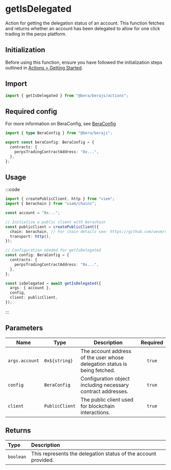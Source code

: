 # getIsDelegated

Action for getting the delegation status of an account. This function fetches and returns whether an account has been delegated to allow for one click trading in the perps platform.

## Initialization

Before using this function, ensure you have followed the initialization steps outlined in [Actions > Getting Started](/actions/getting-started).

## Import

```ts
import { getIsDelegated } from "@bera/berajs/actions";
```

## Required config

For more information on BeraConfig, see [BeraConfig](/bera-config/)

```ts twoslash
import { type BeraConfig } from "@bera/berajs";

export const beraConfig: BeraConfig = {
  contracts: {
    perpsTradingContractAddress: "0x...",
  },
};
```

## Usage

:::code

```ts [example.ts]
import { createPublicClient, http } from "viem";
import { berachain } from "viem/chains";

const account = "0x...";

// Initialize a public client with berachain
const publicClient = createPublicClient({
  chain: berachain, // For chain details see: https://github.com/wevm/viem/blob/main/src/chains/index.ts
  transport: http(),
});

// Configuration needed for getIsDelegated
const config: BeraConfig = {
  contracts: {
    perpsTradingContractAddress: "0x...",
  },
};

const isDelegated = await getIsDelegated({
  args: { account },
  config,
  client: publicClient,
});
```

:::

## Parameters

| Name           | Type           | Description                                                               | Required |
| -------------- | -------------- | ------------------------------------------------------------------------- | :------: |
| `args.account` | `0x${string}	`  | The account address of the user whose delegation status is being fetched. |  `true`  |
| `config`       | `BeraConfig`   | Configuration object including necessary contract addresses.              |  `true`  |
| `client`       | `PublicClient` | The public client used for blockchain interactions.                       |  `true`  |

## Returns

| Type               | Description                                                   |
| :----------------- | :------------------------------------------------------------ |
| `boolean` | This represents the delegation status of the account provided. |
